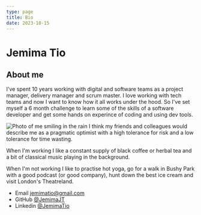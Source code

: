```yaml
---
type: page
title: Bio
date: 2023-10-15
---
```

# Jemima Tio

## About me

I've spent 10 years working with digital and software teams as a project manager, delivery manager and scrum master. I love working with tech teams and now I want to know how it all works under the hood. So I've set myself a 6 month challenge to learn some of the skills of a software developer and get some hands on experince of coding and using dev tools. 


<Image
  src="/images/jemima.jpg"
  alt="Photo of me smiling in the rain"
  width={768}
  height={1024}
  priority
  className="next-image"
/>
I think my friends and colleagues would describe me as a pragmatic optimist with a high tolerance for risk and a low tolerance for time wasting.

When I'm working I like a constant supply of black coffee or herbal tea and a bit of classical music playing in the background. 

When I'm not working I like to practise hot yoga, go for a walk in Bushy Park with a good podcast (or good company), hunt down the best ice cream and visit London's Theatreland.

- Email jemimatio@gmail.com
- GitHub [@JemimaJT](https://github.com/JemimaJT)
- Linkedin [@JemimaTio](https://www.linkedin.com/in/jemimatio/)
